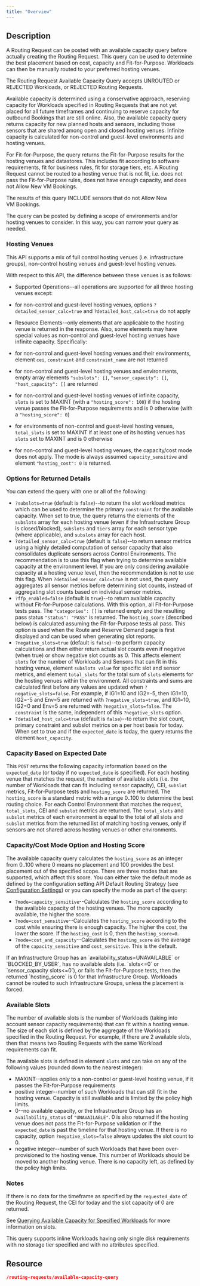 ```yaml
---
title: "Overview"
---
```


## Description

A Routing Request can be posted with an available capacity query before actually creating the Routing Request. This query can be used to determine the best placement based on cost, capacity and Fit-for-Purpose. Workloads can then be manually routed to your preferred hosting venues.

The Routing Request Available Capacity Query accepts UNROUTED or REJECTED Workloads, or REJECTED Routing Requests.

Available capacity is determined using a conservative approach, reserving capacity for Workloads specified in Routing Requests that are not yet placed for all future timeframes and continuing to reserve capacity for outbound Bookings that are still online. Also, the available capacity query returns capacity for new planned hosts and sensors, including those sensors that are shared among open and closed hosting venues. Infinite capacity is calculated for non-control and guest-level environments and hosting venues.

For Fit-for-Purpose, the query returns the Fit-for-Purpose results for the hosting venues and datastores. This includes fit according to software requirements, fit for business rules, fit for storage tiers, etc. A Routing Request cannot be routed to a hosting venue that is not fit, i.e. does not pass the Fit-for-Purpose rules, does not have enough capacity, and does not Allow New VM Bookings.

<Note>
The results of this query INCLUDE sensors that do not Allow New VM Bookings.
</Note>



The query can be posted by defining a scope of environments and/or hosting venues to consider. In this way, you can narrow your query as needed.

### Hosting Venues

This API supports a mix of full control hosting venues (i.e. infrastructure groups), non-control hosting venues and guest-level hosting venues.

With respect to this API, the difference between these venues is as follows:

* Supported Operations--all operations are supported for all three hosting venues except:

* for non-control and guest-level hosting venues, options `?detailed_sensor_calc=true` and `?detailed_host_calc=true` do not apply

* Resource Elements--only elements that are applicable to the hosting venue is returned in the response. Also, some elements may have special values as non-control and guest-level hosting venues have infinite capacity. Specifically:

* for non-control and guest-level hosting venues and their environments, element `cei`, `constraint` and `constraint_name` are not returned
* for non-control and guest-level hosting venues and environments, empty array elements `"subslots": []`, `"sensor_capacity": []`, `"host_capacity": []` are returned
* for non-control and guest-level hosting venues of infinite capacity, `slots` is set to MAXINT (with a `"hosting_score": 100`) if the hosting venue passes the Fit-for-Purpose requirements and is 0 otherwise (with a `"hosting_score": 0`)
* for environments of non-control and guest-level hosting venues, `total_slots` is set to MAXINT if at least one of its hosting venues has `slots` set to MAXINT and is 0 otherwise
* for non-control and guest-level hosting venues, the capacity/cost mode does not apply. The mode is always assumed `capacity_sensitive` and element `"hosting_cost": 0` is returned.

### Options for Returned Details

You can extend the query with one or all of the following:

* `?subslots=true` (default is `false`)--to return the slot workload metrics which can be used to determine the primary `constraint` for the available capacity. When set to true, the query returns the elements of the `subslots` array for each hosting venue (even if the Infrastructure Group is closed/blocked), `subslots` and `tiers` array for each sensor type (where applicable), and `subslots` array for each host.
* `?detailed_sensor_calc=true` (default is `false`)--to return sensor metrics using a highly detailed computation of sensor capacity that also consolidates duplicate sensors across Control Environments. The recommendation is to use this flag when trying to determine available capacity at the environment level. If you are only considering available capacity at a hosting venue level, then the recommendation is not to use this flag. When `?detailed_sensor_calc=true` is not used, the query aggregates all sensor metrics before determining slot counts, instead of aggregating slot counts based on individual sensor metrics.
* `?ffp_enabled=false` (default is `true`)--to return available capacity without Fit-for-Purpose calculations. With this option, all Fit-for-Purpose tests pass. The `"categories": []` is returned empty and the resulting pass status `"status": "PASS"` is returned. The `hosting_score` (described below) is calculated assuming the Fit-for-Purpose tests all pass. This option is used when the Route and Reserve Demand page is first displayed and can be used when generating slot reports.
* `?negative_slots=true` (default is `false`)--to perform capacity calculations and then either return actual slot counts even if negative (when true) or show negative slot counts as 0. This affects element `slots` for the number of Workloads and Sensors that can fit in this hosting venue, element `subslots value` for specific slot and sensor metrics, and element `total_slots` for the total sum of `slots` elements for the hosting venues within the environment. All constraints and sums are calculated first before any values are updated when `?negative_slots=false`. For example, if IG1=10 and IG2=-5, then IG1=10, IG2=-5 and Env=5 are returned with `?negative_slots=true`, and IG1=10, IG2=0 and Env=5 are returned with `?negative_slots=false`. The `constraint` is the same, independent of this `?negative_slots` option.
* `?detailed_host_calc=true` (default is `false`)--to return the slot count, primary constraint and subslot metrics on a per host basis for today. When set to true and if the `expected_date` is today, the query returns the element `host_capacity`.

### Capacity Based on Expected Date

This `POST` returns the following capacity information based on the `expected_date` (or today if no `expected_date` is specified). For each hosting venue that matches the request, the number of available slots (i.e. the number of Workloads that can fit including sensor capacity), CEI, `subslot` metrics, Fit-for-Purpose tests and `hosting_score` are returned. The `hosting_score` is a standard metric with a range 0..100 to determine the best routing choice. For each Control Environment that matches the request, `total_slots`, CEI and `subslot` metrics are returned. The `total_slots` and `subslot` metrics of each environment is equal to the total of all slots and `subslot` metrics from the returned list of matching hosting venues, only if sensors are not shared across hosting venues or other environments.

### Capacity/Cost Mode Option and Hosting Score

The available capacity query calculates the `hosting_score` as an integer from 0..100 where 0 means no placement and 100 provides the best placement out of the specified scope. There are three modes that are supported, which affect this score. You can either take the default mode as defined by the configuration setting API Default Routing Strategy (see [Configuration Settings](./Using_the_API#Configur)) or you can specify the mode as part of the query:

* `?mode=capacity_sensitive`--Calculates the `hosting_score` according to the available capacity of the hosting venues. The more capacity available, the higher the score.
* `?mode=cost_sensitive`--Calculates the `hosting_score` according to the cost while ensuring there is enough capacity. The higher the cost, the lower the score. If the `hosting_cost` is 0, then the `hosting_score=0`.
* `?mode=cost_and_capacity`--Calculates the `hosting_score` as the average of the `capacity_sensitive` and `cost_sensitive`. This is the default.

<Note>
If an Infrastructure Group has an `availability_status=UNAVAILABLE` or `BLOCKED_BY_USER`, has no available slots (i.e. `slots<=0` or `sensor_capacity slots<=0`), or fails the Fit-for-Purpose tests, then the returned `hosting_score` is 0 for that Infrastructure Group. Workloads cannot be routed to such Infrastructure Groups, unless the placement is forced.
</Note>



### Available Slots

The number of available slots is the number of Workloads (taking into account sensor capacity requirements) that can fit within a hosting venue. The size of each slot is defined by the aggregate of the Workloads specified in the Routing Request. For example, if there are 2 available slots, then that means two Routing Requests with the same Workload requirements can fit.

The available slots is defined in element `slots` and can take on any of the following values (rounded down to the nearest integer):

* MAXINT--applies only to a non-control or guest-level hosting venue, if it passes the Fit-for-Purpose requirements
* positive integer--number of such Workloads that can still fit in the hosting venue. Capacity is still available and is limited by the policy high limits.
* 0--no available capacity, or the Infrastructure Group has an `availability_status` of `"UNAVAILABLE"`. 0 is also returned if the hosting venue does not pass the Fit-for-Purpose validation or if the `expected_date` is past the timeline for that hosting venue. If there is no capacity, option `?negative_slots=false` always updates the slot count to 0.
* negative integer--number of such Workloads that have been over-provisioned to the hosting venue. This number of Workloads should be moved to another hosting venue. There is no capacity left, as defined by the policy high limits.

### Notes

If there is no data for the timeframe as specified by the `requested_date` of the Routing Request, the CEI for today and the slot capacity of 0 are returned.

See [Querying Available Capacity for Specified Workloads](./Querying_Available_Capacity_for_Specified_Workloads) for more information on slots.

This query supports inline Workloads having only single disk requirements with no storage tier specified and with no attributes specified.

## Resource

```json
/routing-requests/available-capacity-query
```
